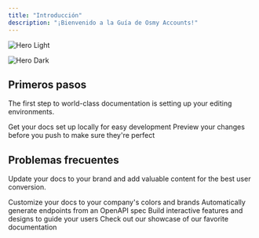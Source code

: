 ```yaml
---
title: "Introducción"
description: "¡Bienvenido a la Guía de Osmy Accounts!"
---
```


<img
  className="block dark:hidden"
  src="/images/hero-light.png"
  alt="Hero Light"
/>

<img
  className="hidden dark:block"
  src="/BANNERCORTO.jpg"
  alt="Hero Dark"
  title=""
/>

## Primeros pasos

The first step to world-class documentation is setting up your editing environments.

<CardGroup cols="2">
  <Card title="Obtener cuenta gratis" icon="pen-to-square" href="https://mintlify.com/docs/quickstart">
    Get your docs set up locally for easy development
  </Card>
  <Card title="Iniciar sesión" icon="image" href="https://mintlify.com/docs/development">
    Preview your changes before you push to make sure they're perfect
  </Card>
  <Card title="Buscar y descargar las apps" icon="sparkles">
    
  </Card>
  <Card title="¿Como comprar cuenta exclusiva?" icon="sparkles">
    
  </Card>
</CardGroup>

## Problemas frecuentes

Update your docs to your brand and add valuable content for the best user conversion.

<CardGroup cols="2">
  <Card title="¿No puedes acceder?" icon="palette" href="https://mintlify.com/docs/settings/global">
    Customize your docs to your company's colors and brands
  </Card>
  <Card title="¿No tiene aplicaciones?" icon="code" href="https://mintlify.com/docs/api-playground/openapi">
    Automatically generate endpoints from an OpenAPI spec
  </Card>
  <Card title="¿No puedes cerrar sesión?" icon="screwdriver-wrench" href="https://mintlify.com/docs/content/components/accordions">
    Build interactive features and designs to guide your users
  </Card>
  <Card title="Get Inspiration" icon="stars" href="https://mintlify.com/customers">
    Check out our showcase of our favorite documentation
  </Card>
</CardGroup>